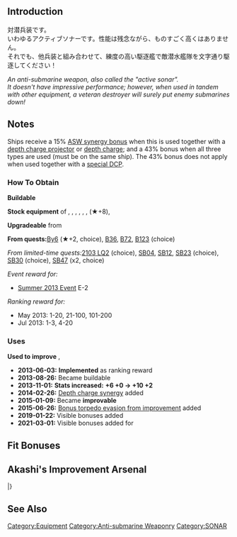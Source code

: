 {{EquipmentInfo|47}}
==Introduction==
対潜兵装です。<br>
いわゆるアクティブソナーです。性能は残念ながら、ものすごく高くはありません。<br>
それでも、他兵装と組み合わせて、練度の高い駆逐艦で敵潜水艦隊を文字通り駆逐してください！

''An anti-submarine weapon, also called the "active sonar".''<br>
''It doesn't have impressive performance; however, when used in tandem with other equipment, a veteran destroyer will surely put enemy submarines down!''

==Notes==
Ships receive a 15% [[Damage Calculations#Anti-Submarine Warfare|ASW synergy bonus]] when this is used together with a [[:Category:Depth Charge Projectors|depth charge projector]] or [[:Category:Depth Charges|depth charge]]; and a 43% bonus when all three types are used (must be on the same ship). The 43% bonus does not apply when used together with a [[:Category:Special Depth Charge Projectors|special DCP]].

<div class="mw-collapsible"><h3>How To Obtain</h3>
<div class="mw-collapsible-content">
'''Buildable'''

'''Stock equipment''' of {{Ship/Link|Amatsukaze Kai}}, {{Ship/Link|Asashimo Kai}}, {{Ship/Link|Kashima Kai}}, {{Ship/Link|Kiyoshimo Kai}}, {{Ship/Link|Makigumo Kai}}, {{Ship/Link|Naganami Kai}}, {{Ship/Link|Okinami Kai Ni}} (★+8), {{Ship/Link|Shiranui Kai Ni}}

'''Upgradeable''' from {{Equipment/Link|Type 93 Passive Sonar}}

'''From quests: '''[[Quests#By6|By6]] (★+2, choice), [[Quests#B36|B36]], [[Quests#B72|B72]], [[Quests#B123|B123]] (choice)

''From limited-time quests: ''[[Quests/Seasonal#2103 LQ2|2103 LQ2]] (choice), [[Quests/Seasonal#SB04|SB04]], [[Quests/Seasonal#SB12|SB12]], [[Quests/Seasonal#SB23|SB23]] (choice), [[Quests/Seasonal#SB30|SB30]] (choice), [[Quests/Seasonal#SB47|SB47]] (x2, choice)

''Event reward for:''
* [[Summer 2013 Event]] E-2

''Ranking reward for:''
* May 2013: 1-20, 21-100, 101-200
* Jul 2013: 1-3, 4-20

</div></div>

<div class="mw-collapsible"><h3>Uses</h3>
<div class="mw-collapsible-content">
'''Used to improve''' {{Equipment/Link|Type 93 Passive Sonar}}, {{Equipment/Link|Type 3 Active Sonar}}

</div></div>


<div class="mw-collapsible><h3>Updates History</h3>
<div class="mw-collapsible-content>
* '''2013-06-03:''' '''Implemented''' as ranking reward
* '''2013-08-26:''' Became buildable
* '''2013-11-01:''' '''Stats increased:'''  '''{{ASW}}+6 {{Hit}}+0 → {{ASW}}+10 {{Hit}}+2 '''
* '''2014-02-26:''' [[Damage Calculations#Anti-Submarine Warfare|Depth charge synergy]] added
* '''2015-01-09:''' Became '''improvable'''
* '''2015-06-26:''' [[Accuracy, Evasion and Criticals#Evasion Formulas|Bonus torpedo evasion from improvement]] added
* '''2019-01-22:''' Visible bonuses added
* '''2021-03-01:''' Visible bonuses added for {{Ship/Link|Katori|Kashima|text=Katori-class}}
</div></div>

==Fit Bonuses==
{{:Type 3 Active Sonar/Bonuses}}

==Akashi's Improvement Arsenal==
{{AkashiWorkshop}}
{{AkashiWorkshopLine
|Name={{PAGENAME}}
|ItemType=Sonar
|Fuel=10
|Ammo=0
|Steel=30
|Baux=50
|Mats0-5=4/5
|Mats6-9=5/7
|Mats10=-
|Screws0-5=2/3
|Screws6-9=3/5
|Screws10=-
|EquipConsume0-5=-
|EquipConsume6-9=1x{{Sonar|Type 3 Active Sonar}}
|EquipConsume10=-
|Sun=I<br>&nbsp;
|Tue=I<br>Y
|Wed=I<br>Y
|2ndShip=[[Isuzu#Second Upgrade|Isuzu Kai Ni]]<br>[[Yuubari]]
|Notes=
}}
|}

==See Also==
{{Equipmentlist}}
[[Category:Equipment]]
[[Category:Anti-submarine Weaponry]]
[[Category:SONAR]]